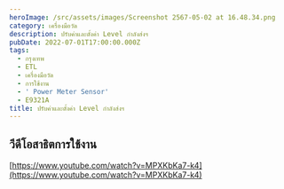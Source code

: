 ```yaml
---
heroImage: /src/assets/images/Screenshot 2567-05-02 at 16.48.34.png
category: เครื่องมือวัด
description: ปรับค่าและตั้งค่า Level กำลังส่งฯ
pubDate: 2022-07-01T17:00:00.000Z
tags:
  - กรุงเทพ
  - ETL
  - เครื่องมือวัด
  - การใช้งาน
  - ' Power Meter Sensor'
  - E9321A
title: ปรับค่าและตั้งค่า Level กำลังส่งฯ
---
```


## วีดีโอสาธิตการใช้งาน

[https://www.youtube.com/watch?v=MPXKbKa7-k4](https://www.youtube.com/watch?v=MPXKbKa7-k4)
